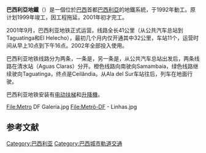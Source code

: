 {{Infobox Public transit
|name             =巴西利亞地鐵<br />Brasília Metro
|image            = 
|imagesize        = 
|image2           = Metro DF Galeria.jpg
|imagesize2       = 275px
|caption2         = 中央車站
|native_name      = ''Metrô de Brasília''
|locale           = {{BRA}}[[巴西利亞|巴西利亞]]
|transit_type     = [[地鐵|地鐵]]
|lines            = 2 
|stations         = 24（5個計劃中）<ref name="Brasilia-structure" />
|ridership        = 
|annual_ridership = 510萬人次（2013財政年）<ref name="Brasilia-structure" />
|website          = {{url|www.metro.df.gov.br/|Metrô - DF}}
|began_operation  = 2001年3月（官方）<br>2001年9月24日（開放）<ref name="Brasilia-history" />
|operator         =聯邦地區地鐵公司
|vehicles         = 32<ref name="Brasilia-structure" />
|train_length     = 4卡
|headway          = 
|system_length    = {{convert|42.4|km|mi|abbr=on}}<ref name="Brasilia-structure" />
|track_gauge      = {{RailGauge|1600mm}}
|el               = 750 [[伏特|V]][[第三軌供電|第三軌供電]]
|top_speed        = 
|average_speed    = {{convert|45|km/h|mph|1|abbr=on}}
|map              = [[File:Brasilia_Metro_Map.svg|thumb]]
|map_state        = 
}}
'''巴西利亞地鐵'''（{{lang-pt|Metrô de Brasília}}）是一個位於[[巴西|巴西]]首都[[巴西利亞|巴西利亞]]的地鐵系統，于1992年動工。原计划1999年竣工，因工程拖延，2001年初才完工。

2001年9月，巴西利亚地铁正式运营。线路全长41公里（从公共汽车总站到Taguatinga和El Helecho），最初几个月内仅开通其中32公里，车站11个，运营时间从早上10点到下午16点。2002年全部投入使用。

巴西利亚地铁线路分为两条，一条是{{link-pt|巴西利亚地铁绿线|Linha Verde do Metrô de Brasília|绿色}}，另一条是{{link-pt|巴西利亚地铁橙线|Linha Laranja do Metrô de Brasília|橙色}}，从公共汽车总站出发后，两条线路在清水站（Aguas Claras）分开。橙色线路向南驶向Samambaia，绿色线路继续驶向Taguatinga，终点是Ceilândia。从Ala del Sur车站往后，列车在地面行驶。

巴西利亚地铁安装有[[电动扶梯|电动扶梯]]和[[升降機|升降機]]。

<gallery>
File:Metro DF Galeria.jpg
File:Metrô-DF - Linhas.jpg
</gallery>

==参考文献==
{{reflist|refs=
<ref name="Brasilia-structure">{{cite web |url=http://www.metro.df.gov.br/sobre-o-metro/estrutura.html |archive-url=https://web.archive.org/web/20121120045514/http://www.metro.df.gov.br/sobre-o-metro/estrutura.html |dead-url=yes |archive-date=2012-11-20 |title=Sobre o metro - Estrutura |publisher=Companhia do Metropolitano do Distrito Federal - Metrô |language=pt |year=2013 |accessdate=2013-09-16 |df= }}</ref>
<ref name="Brasilia-history">{{cite web |url=http://www.metro.df.gov.br/sobre-o-metro/memoria.html |title=Sobre o metro - Memória |publisher=Companhia do Metropolitano do Distrito Federal - Metrô |language=pt |year=2013 |accessdate=2013-09-16 |deadurl=yes |archiveurl=https://web.archive.org/web/20130925131035/http://www.metro.df.gov.br/sobre-o-metro/memoria.html |archivedate=2013-09-25 |df= }}</ref>
}}

{{巴西城市軌道交通}}
{{南美洲城市軌道交通系统}}

[[Category:巴西利亚|Category:巴西利亚]]
[[Category:巴西城市軌道交通|Category:巴西城市軌道交通]]